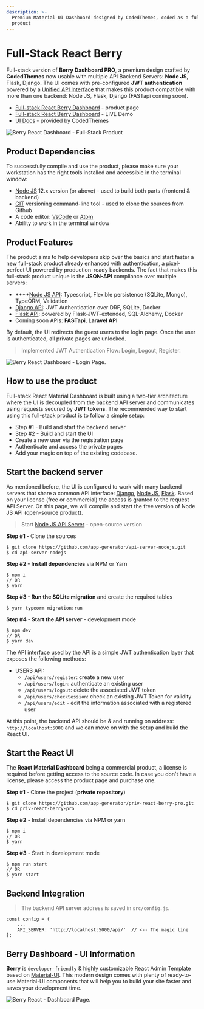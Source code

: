 ```yaml
---
description: >-
  Premium Material-UI Dashboard designed by CodedThemes, coded as a full-stack
  product
---
```


# Full-Stack React Berry

Full-stack version of **Berry Dashboard PRO**, a premium design crafted by **CodedThemes** now usable with multiple API Backend Servers: **Node JS**, Flask, Django. The UI comes with pre-configured **JWT authentication** powered by a [Unified API Interface](../../boilerplate-code/api-server/api-unified-definition.md) that makes this product compatible with more than one backend: Node JS, Flask, Django (FASTapi coming soon).

- [Full-stack React Berry Dashboard](https://appseed.us/full-stack/react-berry-dashboard) - product page
- [Full-stack React Berry Dashboard](https://fullstack-react-berry-dashboard.appseed-srv1.com/) - LIVE Demo
- [UI Docs](https://codedthemes.gitbook.io/berry/) - provided by CodedThemes

![Berry React Dashboard - Full-Stack Product ](../../../static/assets/fullstack-berry-dashboard-charts-xs.jpg)

## Product Dependencies

To successfully compile and use the product, please make sure your workstation has the right tools installed and accessible in the terminal window:

- [Node JS](https://nodejs.org/en/) 12.x version (or above) - used to build both parts (frontend & backend)
- [GIT](https://git-scm.com/) versioning command-line tool - used to clone the sources from Github
- A code editor: [VsCode](https://code.visualstudio.com/) or [Atom](https://atom.io/)
- Ability to work in the terminal window

## Product Features

The product aims to help developers skip over the basics and start faster a new full-stack product already enhanced with authentication, a pixel-perfect UI powered by production-ready backends. The fact that makes this full-stack product unique is the **JSON-API** compliance over multiple servers:

- \*\*\*\*[Node JS API](../../boilerplate-code/api-server/node-js.md): Typescript, Flexible persistence (SQLite, Mongo), TypeORM, Validation
- [Django API](../../boilerplate-code/api-server/django.md): JWT Authentication over DRF, SQLite, Docker
- [Flask API](../../boilerplate-code/api-server/flask.md): powered by Flask-JWT-extended, SQL-Alchemy, Docker
- Coming soon APIs: **FASTapi**, **Laravel API**

By default, the UI redirects the guest users to the login page. Once the user is authenticated, all private pages are unlocked.

> Implemented JWT Authentication Flow: Login, Logout, Register.

![Berry React Dashboard - Login Page. ](../../../static/assets/fullstack-berry-dashboard-signup-xs.jpg)

## **How to use the product**

Full-stack React Material Dashboard is built using a two-tier architecture where the UI is decoupled from the backend API server and communicates using requests secured by **JWT tokens**. The recommended way to start using this full-stack product is to follow a simple setup:

- Step #1 - Build and start the backend server
- Step #2 - Build and start the UI
- Create a new user via the registration page
- Authenticate and access the private pages
- Add your magic on top of the existing codebase.

## Start the backend server

As mentioned before, the UI is configured to work with many backend servers that share a common API interface: [Django](../../boilerplate-code/api-server/django.md), [Node JS](../../boilerplate-code/api-server/node-js.md), [Flask](../../boilerplate-code/api-server/flask.md). Based on your license (free or commercial) the access is granted to the request API Server. On this page, we will compile and start the free version of Node JS API (open-source product).

> Start [Node JS API Server](../../boilerplate-code/api-server/node-js.md) - open-source version

**Step #1 -** Clone the sources

```
$ git clone https://github.com/app-generator/api-server-nodejs.git
$ cd api-server-nodejs
```

**Step #2 - Install dependencies** via NPM or Yarn

```
$ npm i
// OR
$ yarn
```

**Step #3 - Run the SQLite migration** and create the required tables

```
$ yarn typeorm migration:run
```

**Step #4 - Start the API server** - development mode

```
$ npm dev
// OR
$ yarn dev
```

The API interface used by the API is a simple JWT authentication layer that exposes the following methods:

- USERS API:
  - `/api/users/register`: create a new user
  - `/api/users/login`: authenticate an existing user
  - `/api/users/logout`: delete the associated JWT token
  - `/api/users/checkSession`: check an existing JWT Token for validity
  - `/api/users/edit` - edit the information associated with a registered user

At this point, the backend API should be & and running on address: `http://localhost:5000` and we can move on with the setup and build the React UI.

## Start the React UI

The **React Material Dashboard** being a commercial product, a license is required before getting access to the source code. In case you don't have a license, please access the product page and purchase one.

**Step #1** - Clone the project (**private repository**)

```
$ git clone https://github.com/app-generator/priv-react-berry-pro.git
$ cd priv-react-berry-pro
```

**Step #2** - Install dependencies via NPM or yarn

```
$ npm i
// OR
$ yarn
```

**Step #3** - Start in development mode

```
$ npm run start
// OR
$ yarn start
```

## Backend Integration

> The backend API server address is saved in `src/config.js`.

```
const config = {
    ...
    API_SERVER: 'http://localhost:5000/api/'  // <-- The magic line
};
```

## Berry Dashboard - UI Information

**Berry** is `developer-friendly` & highly customizable React Admin Template based on [Material-UI](http://material-ui.com/). This modern design comes with plenty of ready-to-use Material-UI components that will help you to build your site faster and saves your development time.

![Berry React - Dashboard Page. ](../../../static/assets/fullstack-berry-dashboard-xs.jpg)
